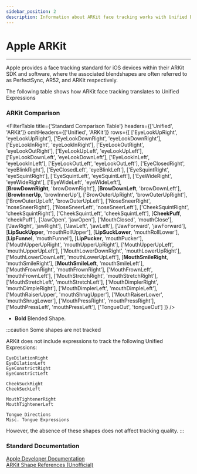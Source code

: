 ```yaml
---
sidebar_position: 2
description: Information about ARKit face tracking works with Unified Expressions.
---
```



# Apple ARKit 

***

Apple provides a face tracking standard for iOS devices within their ARKit SDK and software, 
where the associated blendshapes are often referred to as PerfectSync, AR52, and ARKit respectively.

The following table shows how ARKit face tracking translates to Unified Expressions

### ARKit Comparison

<FilterTable
  title={'Standard Comparison Table'}
  headers={['Unified', 'ARKit']}
  omitHeaders={['Unified', 'ARKit']}
  rows={[
    ['EyeLookUpRight', 'eyeLookUpRight'],
    ['EyeLookDownRight', 'eyeLookDownRight'],
    ['EyeLookInRight', 'eyeLookInRight'],
    ['EyeLookOutRight', 'eyeLookOutRight'],
    ['EyeLookUpLeft', 'eyeLookUpLeft'],
    ['EyeLookDownLeft', 'eyeLookDownLeft'],
    ['EyeLookInLeft', 'eyeLookInLeft'],
    ['EyeLookOutLeft', 'eyeLookOutLeft'],
    ['EyeClosedRight', 'eyeBlinkRight'],
    ['EyeClosedLeft', 'eyeBlinkLeft'],
    ['EyeSquintRight', 'eyeSquintRight'],
    ['EyeSquintLeft', 'eyeSquintLeft'],
    ['EyeWideRight', 'eyeWideRight'],
    ['EyeWideLeft', 'eyeWideLeft'],   
    [<b>BrowDownRight</b>, 'browDownRight'],
    [<b>BrowDownLeft</b>, 'browDownLeft'], 
    [<b>BrowInnerUp</b>, 'browInnerUp'],
    ['BrowOuterUpRight', 'browOuterUpRight'],
    ['BrowOuterUpLeft', 'browOuterUpLeft'],
    ['NoseSneerRight', 'noseSneerRight'],
    ['NoseSneerLeft', 'noseSneerLeft'],
    ['CheekSquintRight', 'cheekSquintRight'],
    ['CheekSquintLeft', 'cheekSquintLeft'],
    [<b>CheekPuff</b>, 'cheekPuff'],
    ['JawOpen', 'jawOpen'],
    ['MouthClosed', 'mouthClose'],
    ['JawRight', 'jawRight'],
    ['JawLeft', 'jawLeft'],
    ['JawForward', 'jawForward'],
    [<b>LipSuckUpper</b>, 'mouthRollUpper'],
    [<b>LipSuckLower</b>, 'mouthRollLower'],
    [<b>LipFunnel</b>, 'mouthFunnel'],
    [<b>LipPucker</b>, 'mouthPucker'],
    ['MouthUpperUpRight', 'mouthUpperUpRight'],
    ['MouthUpperUpLeft', 'mouthUpperUpLeft'],
    ['MouthLowerDownRight', 'mouthLowerUpRight'],
    ['MouthLowerDownLeft', 'mouthLowerUpLeft'],
    [<b>MouthSmileRight</b>, 'mouthSmileRight'],
    [<b>MouthSmileLeft</b>, 'mouthSmileLeft'],
    ['MouthFrownRight', 'mouthFrownRight'],
    ['MouthFrownLeft', 'mouthFrownLeft'],
    ['MouthStretchRight', 'mouthStretchRight'],
    ['MouthStretchLeft', 'mouthStretchLeft'],
    ['MouthDimplerRight', 'mouthDimpleRight'],
    ['MouthDimplerLeft', 'mouthDimpleLeft'],
    ['MouthRaiserUpper', 'mouthShrugUpper'],
    ['MouthRaiserLower', 'mouthShrugLower'],
    ['MouthPressRight', 'mouthPressRight'],
    ['MouthPressLeft', 'mouthPressLeft'],
    ['TongueOut', 'tongueOut']
  ]}
/>

* <b>Bold</b> Blended Shape.

:::caution Some shapes are not tracked

ARKit does not include expressions to track the following Unified Expressions:

```
EyeDilationRight
EyeDilationLeft
EyeConstrictRight
EyeConstrictLeft

CheekSuckRight
CheekSuckLeft

MouthTightenerRight
MouthTightenerLeft

Tongue Directions
Misc. Tongue Expressions
```

However, the absence of these shapes does not affect tracking quality.
:::

### Standard Documentation

<a href="https://developer.apple.com/documentation/arkit/arfaceanchor/blendshapelocation">Apple Developer Documentation</a><br/>
<a href="https://arkit-face-blendshapes.com/">ARKit Shape References (Unofficial)</a>